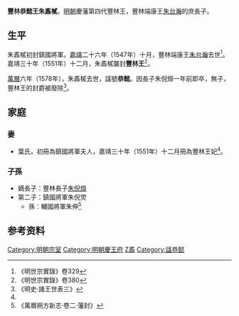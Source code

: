 '''豐林恭懿王朱鼒樲'''{{BD|16世紀||1578年|catIdx=Z朱}}，[[明朝|明朝]]慶藩第四代豐林王，豐林端康王[[朱台瀚|朱台瀚]]的庶長子。

==生平==
朱鼒樲初封鎮國將軍。[[嘉靖|嘉靖]]二十六年（1547年）十月，豐林端康王[[朱台瀚|朱台瀚]]去世<ref>《明世宗實錄》卷329</ref>。嘉靖三十年（1551年）十二月，朱鼒樲襲封'''豐林王'''<ref name=s380>《明世宗實錄》卷380</ref>。

[[萬曆|萬曆]]六年（1578年），朱鼒樲去世，諡號'''恭懿'''。因長子朱倪爃一年前即卒，無子，豐林王的封爵被廢除<ref>《明史·諸王世表三》</ref>。

==家庭==
===妻===
*葉氏，初冊為鎮國將軍夫人，嘉靖三十年（1551年）十二月冊為豐林王妃<ref name=s380/>。

===子孫===
*嫡長子：豐林長子[[朱倪爃|朱倪爃]]
*第二子：鎮國將軍朱倪焸
**孫：輔國將軍朱伸{{僻字|𬚟|⿰耳隹}}<ref>《萬曆朔方新志·卷二·藩封》</ref>

==参考资料==
{{reflist|3}}

{{s-start}}
{{s-bef|before=父端康王[[朱台瀚|朱台瀚]]}}
{{s-ttl|title=[[明朝藩王列表_(慶王系)#豐林國|明豐林國國王]]|years=1551年－1578年}}
{{s-none|無|長子卒，國除}}
{{end}}

[[Category:明朝宗室|Category:明朝宗室]]
[[Category:明朝慶王府|Category:明朝慶王府]]
[[Category:朱姓|Z鼒]]
[[Category:諡恭懿|Category:諡恭懿]]